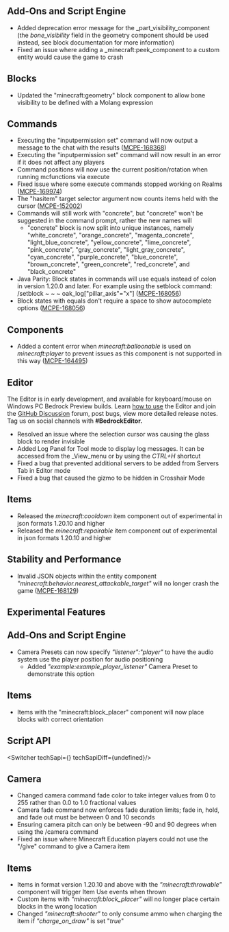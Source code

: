 



## **Add-Ons and Script Engine**

-   Added deprecation error message for the _part\_visibility_component (the _bone\_visibility_ field in the geometry component should be used instead, see block documentation for more information)
-   Fixed an issue where adding a _minecraft:peek_component to a custom entity would cause the game to crash

## **Blocks**

-   Updated the "minecraft:geometry" block component to allow bone visibility to be defined with a Molang expression

## **Commands**

-   Executing the "inputpermission set" command will now output a message to the chat with the results ([MCPE-168368](https://bugs.mojang.com/browse/MCPE-168368))
-   Executing the "inputpermission set" command will now result in an error if it does not affect any players
-   Command positions will now use the current position/rotation when running mcfunctions via execute
-   Fixed issue where some execute commands stopped working on Realms ([MCPE-169974](https://bugs.mojang.com/browse/MCPE-169974))
-   The "hasitem" target selector argument now counts items held with the cursor ([MCPE-152002](https://bugs.mojang.com/browse/MCPE-152002))
-   Commands will still work with "concrete", but "concrete" won't be suggested in the command prompt, rather the new names will
    -   "concrete" block is now split into unique instances, namely "white\_concrete", "orange\_concrete", "magenta\_concrete", "light\_blue\_concrete", "yellow\_concrete", "lime\_concrete", "pink\_concrete", "gray\_concrete", "light\_gray\_concrete", "cyan\_concrete", "purple\_concrete", "blue\_concrete", "brown\_concrete", "green\_concrete", "red\_concrete", and "black\_concrete"
-   Java Parity: Block states in commands will use equals instead of colon in version 1.20.0 and later. For example using the setblock command: /setblock ~ ~ ~ oak\_log\["pillar\_axis"="x"\] ([MCPE-168056](https://bugs.mojang.com/browse/MCPE-168056))
-   Block states with equals don't require a space to show autocomplete options ([MCPE-168056](https://bugs.mojang.com/browse/MCPE-168056))

## **Components**

-   Added a content error when _minecraft:balloonable_ is used on _minecraft:player_ to prevent issues as this component is not supported in this way ([MCPE-164495](https://bugs.mojang.com/browse/MCPE-164495))

## **Editor**

The Editor is in early development, and available for keyboard/mouse on Windows PC Bedrock Preview builds. Learn [how to use](https://aka.ms/LearnEditor) the Editor and join the [GitHub Discussion](https://github.com/Mojang/minecraft-editor/discussions) forum, post bugs, view more detailed release notes. Tag us on social channels with **#BedrockEditor.**

-   Resolved an issue where the selection cursor was causing the glass block to render invisible
-   Added Log Panel for Tool mode to display log messages. It can be accessed from the _View_menu or by using the _CTRL+H_ shortcut
-   Fixed a bug that prevented additional servers to be added from Servers Tab in Editor mode
-   Fixed a bug that caused the gizmo to be hidden in Crosshair Mode

## **Items**

-   Released the _minecraft:cooldown_ item component out of experimental in json formats 1.20.10 and higher
-   Released the _minecraft:repairable_ item component out of experimental in json formats 1.20.10 and higher

## **Stability and Performance**

-   Invalid JSON objects within the entity component _"minecraft:behavior.nearest\_attackable\_target"_ will no longer crash the game ([MCPE-168129](https://bugs.mojang.com/browse/MCPE-168129))




<h2 className="experimental_divider">Experimental Features</h2>




## **Add-Ons and Script Engine**

-   Camera Presets can now specify _"listener":"player"_ to have the audio system use the player position for audio positioning
    -   Added _"example:example\_player\_listener"_ Camera Preset to demonstrate this option

## **Items**

-   Items with the "minecraft:block\_placer" component will now place blocks with correct orientation


## **Script API**

<Switcher techSapi={<TechSapiExp/>} techSapiDiff={undefined}/>

## **Camera**

-   Changed camera command fade color to take integer values from 0 to 255 rather than 0.0 to 1.0 fractional values
-   Camera fade command now enforces fade duration limits; fade in, hold, and fade out must be between 0 and 10 seconds
-   Ensuring camera pitch can only be between -90 and 90 degrees when using the /camera command
-   Fixed an issue where Minecraft Education players could not use the "/give" command to give a Camera item

## **Items**

-   Items in format version 1.20.10 and above with the _”minecraft:throwable”_ component will trigger Item Use events when thrown
-   Custom items with _"minecraft:block\_placer"_ will no longer place certain blocks in the wrong location
-   Changed _"minecraft:shooter"_ to only consume ammo when charging the item if _"charge\_on\_draw"_ is set "_true_"